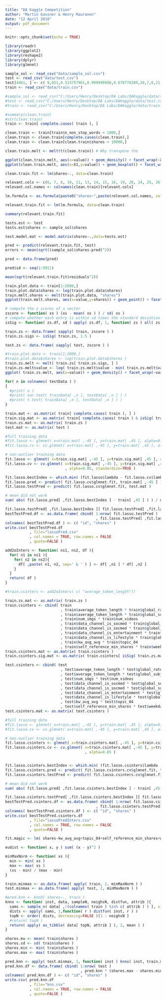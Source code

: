 ```yaml
---
title: "DA Kaggle Competition"
author: "Martin Gassner & Henry Mauranen"
date: "12 April 2018"
output: pdf_document
---
```


```r
knitr::opts_chunk$set(echo = TRUE)
```


```r
library(readr)
library(ggplot2)
library(reshape2)
library(dplyr)
library(glmnet)
```

```r
sample_sol <- read_csv("data/sample_sol.csv")
test <- read_csv("data/test.csv")
test[4461, ] <- c( 9,851,0.533757961,0.999999998,0.678776289,30,7,0,21,4.498237368,8,0,0,1,0,0,0,3196.547705,11600,6663.361208,1.59,9300,5900.3975,1,0,0,0,0,0,0,0,0.530478253,0.025004495,0.025000075,0.394516832,0.025000345,0.606550179,0.218324373,0.059929495,0.015276146,0.796875,0.203125,0,0 )
train <- read_csv("data/train.csv")

#sample_sol <- read_csv("C:/Users/Henry/Desktop/DA Labs/DAKaggle/data/sample_sol.csv")
#test <- read_csv("C:/Users/Henry/Desktop/DA Labs/DAKaggle/data/test.csv")
#train <- read_csv("C:/Users/Henry/Desktop/DA Labs/DAKaggle/data/train.csv")
```

```r
#summary(clean.train)
#str(clean.train)
train <- train[ complete.cases( train ), ]

clean.train <- train[train$n_non_stop_words < 1000,]
clean.train <- clean.train[complete.cases(clean.train),]
clean.train <- clean.train[clean.train$shares < 10000,]

clean.train.melt <- melt(t(clean.train)) # Why transpose tho

ggplot(clean.train.melt, aes(x=value)) + geom_density() + facet_wrap(~X1,scales="free")
ggplot(clean.train.melt, aes(x=X1,y=value)) + geom_boxplot() + facet_wrap(~X1,scales="free")

```

```r
clean.train.fit <- lm(shares~., data=clean.train)

relevant.cols <- c(6, 7, 8, 10, 11, 13, 14, 15, 16, 19, 20, 24, 25, 26, 27, 28, 32, 34, 37)
relevant.col.names <- colnames(clean.train)[relevant.cols]

lm.formula <- as.formula(paste0("shares~",paste(relevant.col.names, collapse = "+")))

relevant.train.fit <- lm(lm.formula, data=clean.train)

summary(relevant.train.fit)

tests.est <- test
tests.est$shares <- sample_sol$shares

test.model.mat <- model.matrix(shares~.,data=tests.est)

pred <- predict(relevant.train.fit, test)
errors <- mean(sqrt((sample_sol$shares-pred)^2))

pred <- data.frame(pred)

pred$id <- seq(1:9911)

mean(sqrt(relevant.train.fit$residuals^2))


```

```r
train.plot.data <- train[1:2000,]
train.plot.data$shares <- log(train.plot.data$shares)
train.melt.shares <- melt(train.plot.data, "shares")
ggplot(train.melt.shares, aes(x=value,y=shares)) + geom_point() + facet_wrap(~variable,scales="free")
```

```r
# compute the z scores of a vector
zscore <- function( xs ) (xs - mean( xs ) ) / sd( xs )
# compute whether each entry is within sd times the standard deviation around the mean
isSig <- function( zs.df, sd ) apply( zs.df, 1, function( zs ) all( zs > -sd && zs < sd ) )

train.zs <- data.frame( sapply( train, zscore ) )
train.zs.sigs <- isSig( train.zs, 1.5 )

test.zs <- data.frame( sapply( test, zscore ) )
```

```r
#train.plot.data <- train[1:2000,]
#train.plot.data$shares <- log(train.plot.data$shares )
train.zs.melt <- melt( train.zs[ train.zs.sigs, ] )
train.zs.melt$value <- log( train.zs.melt$value - min( train.zs.melt$value ) + 1 )
ggplot( train.zs.melt, aes(x=value)) + geom_density() + facet_wrap(~variable,scales="free")
```

```r
for( n in colnames( testData ) )
{
  #print( n )
  #print( var.test( trainData[ ,n ], testData[ ,n ] ) )
  #print( t.test( trainData[ ,n ], testData[ ,n ] ) )
}
```

```r
train.mat <- as.matrix( train[ complete.cases( train ), ] )
train.sig.mat <- as.matrix( train[ complete.cases( train ) & isSig( train.zs, 1.5 ), ] )
train.zs.mat <- as.matrix( train.zs )
test.mat <- as.matrix( test )

#full training data
#fit.lasso <- glmnet( x=train.mat[ ,-45 ], y=train.mat[ ,45 ], alpha=0.85, standardize = TRUE )
#fit.lasso.cv <- cv.glmnet( x=train.mat[ ,-45 ], y=train.mat[ ,45 ], alpha=0.85 )

# non-outlier training data
fit.lasso <- glmnet( x=train.sig.mat[ ,-45 ], y=train.sig.mat[ ,45 ], alpha=0.85, standardize = TRUE )
fit.lasso.cv <- cv.glmnet( x=train.sig.mat[ ,-45 ], y=train.sig.mat[ ,45 ]
                           , alpha=0.85, standardize=TRUE )

fit.lasso.bestIndex <- which.min( (fit.lasso$lambda - fit.lasso.cv$lambda.min)^2 )
fit.lasso.pred <- predict( fit.lasso.cv$glmnet.fit, train.mat[ ,-45 ] )
fit.lasso.testPred <- predict( fit.lasso.cv$glmnet.fit, test.mat )

# mean did not work
sum( abs( fit.lasso.pred[ ,fit.lasso.bestIndex ] - train[ ,45 ] ) ) / nrow( fit.lasso.pred )

fit.lasso.testPred[ ,fit.lasso.bestIndex ][ fit.lasso.testPred[ ,fit.lasso.bestIndex] < 0 ] <- 0
bestTestPred.df <- as.data.frame( cbind( 1:nrow( fit.lasso.testPred )
                                         , fit.lasso.testPred[ ,fit.lasso.bestIndex ] ) )
colnames( bestTestPred.df ) <- c( "id", "shares" )
write.csv( bestTestPred.df
           , file="lassoPred.csv"
           , col.names = TRUE, row.names = FALSE
           , quote=FALSE )
```

```r
add2oInters <- function( ns1, ns2, df ){
  for( n1 in ns1 ){
    for( n2 in ns2){
      df[ ,paste( n1, n2, sep=' & ' ) ] <- df[ ,n1 ] * df[ ,n2 ]
    }
  }
  return( df )
}

#train.csinters <- add2oInters( c( "average_token_length"))

train.zs.mat <- as.matrix( train.zs )
train.csinters <- cbind( train
                         , train$average_token_length * train$global_rate_positive_words
                         , train$average_token_length * train$global_subjectivity
                         , train$num_imgs * train$num_videos
                         , train$data_channel_is_socmed * train$global_sentiment_polarity
                         , train$data_channel_is_socmed * train$global_subjectivity
                         , train$data_channel_is_entertainment * train$global_subjectivity
                         , train$data_channel_is_lifestyle * train$global_subjectivity
                         , train$kw_avg_avg * train$topic_04
                         , train$self_reference_min_shares * train$weekday_is_monday )
train.csinters.mat <- as.matrix( train.csinters )
train.csinters.sig.mat <- as.matrix( train.csinters[ isSig( train.zs.mat, 1.5 ), ] )

test.csinters <- cbind( test
                         , test$average_token_length * test$global_rate_positive_words
                         , test$average_token_length * test$global_subjectivity
                         , test$num_imgs * test$num_videos
                         , test$data_channel_is_socmed * test$global_sentiment_polarity
                         , test$data_channel_is_socmed * test$global_subjectivity
                         , test$data_channel_is_entertainment * test$global_subjectivity
                         , test$data_channel_is_lifestyle * test$global_subjectivity
                         , test$kw_avg_avg * test$topic_04
                         , test$self_reference_min_shares * test$weekday_is_monday )
test.csinters.mat <- as.matrix( test.csinters )

#full training data
#fit.lasso <- glmnet( x=train.mat[ ,-45 ], y=train.mat[ ,45 ], alpha=0.85, standardize = TRUE )
#fit.lasso.cv <- cv.glmnet( x=train.mat[ ,-45 ], y=train.mat[ ,45 ], alpha=0.85 )

# non-outlier training data
fit.lasso.csinters <- glmnet( x=train.csinters.mat[ ,-45 ], y=train.csinters.mat[ ,45 ], alpha=0.85, standardize = TRUE )
fit.lasso.csinters.cv <- cv.glmnet( x=train.csinters.mat[ ,-45 ], y=train.csinters.mat[ ,45 ]
                                    , alpha=0.85 )


fit.lasso.csinters.bestIndex <- which.min( (fit.lasso.csinters$lambda - fit.lasso.csinters.cv$lambda.min)^2 )
fit.lasso.csinters.pred <- predict( fit.lasso.csinters.cv$glmnet.fit, train.csinters.mat[ ,-45 ] )
fit.lasso.csinters.testPred <- predict( fit.lasso.csinters.cv$glmnet.fit, test.csinters.mat )

# mean did not work
sum( abs( fit.lasso.pred[ ,fit.lasso.csinters.bestIndex ] - train[ ,45 ] ) ) / nrow( fit.lasso.csinters.pred )

fit.lasso.csinters.testPred[ ,fit.lasso.csinters.bestIndex ][ fit.lasso.csinters.testPred[ ,fit.lasso.csinters.bestIndex] < 0 ] <- 0
bestTestPred.csinters.df <- as.data.frame( cbind( 1:nrow( fit.lasso.csinters.testPred )
                                         , fit.lasso.csinters.testPred[ ,fit.lasso.csinters.bestIndex ] ) )
colnames( bestTestPred.csinters.df ) <- c( "id", "shares" )
write.csv( bestTestPred.csinters.df
           , file="lassoPredInters.csv"
           , col.names = TRUE, row.names = FALSE
           , quote=FALSE )
```


```r
fit.magic <- lm( shares~kw_avg_avg+topic_04+self_reference_min_shares+weekday_is_monday+kw_avg_avg*topic_04+self_reference_min_shares*weekday_is_monday, train[ isSig( train.zs, 1.5 ), ] )
```

```r
eudist <- function( x, y ) sum( (x - y)^2 )

minMaxNorm <- function( xs ){
  min <- min( xs )
  max <- max( xs )
  (xs - min) / (max - min)
}

train.minmax <- as.data.frame( apply( train, 2, minMaxNorm ) )
test.minmax <- as.data.frame( apply( test, 2, minMaxNorm ) )

#pred.knn <- knn3( shares~., train )
knnx <- function( inst, data, sampleN, neighsN, distfun, attrib ){
  sams <- sample_n( data[ ,!(colnames( train ) %in% c( attrib ) ) ], size=sampleN )
  dists <- apply( sams, 1,function( r ) distfun( inst, r ) )
  topN <- order( dists, decreasing=FALSE )[1 : neighsN ]
  #return( topN )
  return( apply( as_tibble( data[ topN, attrib ] ), 2, mean ) )
}

shares.mu <- mean( train$shares )
shares.sd <- sd( train$shares )
shares.min <- min( train$shares )
shares.max <- max( train$shares )

pred.knn <- apply( test.minmax, 1, function( inst ) knnx( inst, train.minmax, 10000, 10, eudist, "shares" ) )
pred.knn.df <- data.frame( cbind( 1:nrow( test )
                                  , pred.knn * (shares.max - shares.min) + shares.min ) )
colnames( pred.knn.df ) <- c( "id", "shares" )
write.csv( pred.knn.df
           , file="knn.csv"
           , col.names = TRUE, row.names = FALSE
           , quote=FALSE )
```
